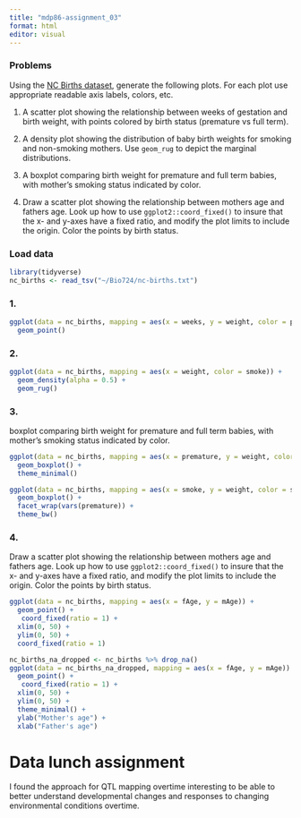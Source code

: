 ```yaml
---
title: "mdp86-assignment_03"
format: html
editor: visual
---
```


### **Problems**

Using the [NC Births dataset](https://github.com/Bio723-class/example-datasets/raw/master/nc-births.txt), generate the following plots. For each plot use appropriate readable axis labels, colors, etc.

1.  A scatter plot showing the relationship between weeks of gestation and birth weight, with points colored by birth status (premature vs full term).

2.  A density plot showing the distribution of baby birth weights for smoking and non-smoking mothers. Use `geom_rug` to depict the marginal distributions.

3.  A boxplot comparing birth weight for premature and full term babies, with mother’s smoking status indicated by color.

4.  Draw a scatter plot showing the relationship between mothers age and fathers age. Look up how to use `ggplot2::coord_fixed()` to insure that the x- and y-axes have a fixed ratio, and modify the plot limits to include the origin. Color the points by birth status.

### Load data

```r
library(tidyverse)
nc_births <- read_tsv("~/Bio724/nc-births.txt")
```

### 1.

```r
ggplot(data = nc_births, mapping = aes(x = weeks, y = weight, color = premature)) +
  geom_point()
```

### 2.

```r
ggplot(data = nc_births, mapping = aes(x = weight, color = smoke)) +
  geom_density(alpha = 0.5) +
  geom_rug()
```

### 3.

boxplot comparing birth weight for premature and full term babies, with mother’s smoking status indicated by color.

```r
ggplot(data = nc_births, mapping = aes(x = premature, y = weight, color = smoke)) +
  geom_boxplot() + 
  theme_minimal()

ggplot(data = nc_births, mapping = aes(x = smoke, y = weight, color = smoke)) +
  geom_boxplot() +
  facet_wrap(vars(premature)) +
  theme_bw()
```

### 4.

Draw a scatter plot showing the relationship between mothers age and fathers age. Look up how to use `ggplot2::coord_fixed()` to insure that the x- and y-axes have a fixed ratio, and modify the plot limits to include the origin. Color the points by birth status.

```r
ggplot(data = nc_births, mapping = aes(x = fAge, y = mAge)) + 
  geom_point() +
   coord_fixed(ratio = 1) +
  xlim(0, 50) +
  ylim(0, 50) +
  coord_fixed(ratio = 1)

nc_births_na_dropped <- nc_births %>% drop_na()
ggplot(data = nc_births_na_dropped, mapping = aes(x = fAge, y = mAge)) + 
  geom_point() +
   coord_fixed(ratio = 1) +
  xlim(0, 50) +
  ylim(0, 50) +
  theme_minimal() + 
  ylab("Mother's age") +
  xlab("Father's age")
```

# Data lunch assignment

I found the approach for QTL mapping overtime interesting to be able to better understand developmental changes and responses to changing environmental conditions overtime.
